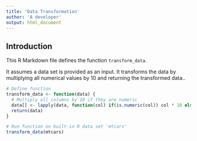 ```yaml
---
title: 'Data Transformation'
author: 'A developer'
output: html_document
---
```


## Introduction

This R Markdown file defines the function `transform_data`. 

It assumes a data set is provided as an input. It transforms the data by multiplying all numerical values by 10 and returning the transformed data..


```r
# Define function
transform_data <- function(data) {
  # Multiply all columns by 10 if they are numeric
  data[] <- lapply(data, function(col) if(is.numeric(col)) col * 10 else col)
  return(data)
}
```

```r
# Run function on built-in R data set 'mtcars'
transform_data(mtcars)
```

